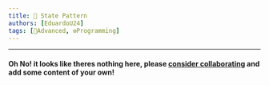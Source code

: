 ```yaml
---
title: 📘 State Pattern
authors: [EduardoU24]
tags: [📘Advanced, ⚙️Programming]
---
```


--- 

#### Oh No! it looks like theres nothing here, please [consider collaborating](/community/how-to-collaborate/) and add some content of your own!